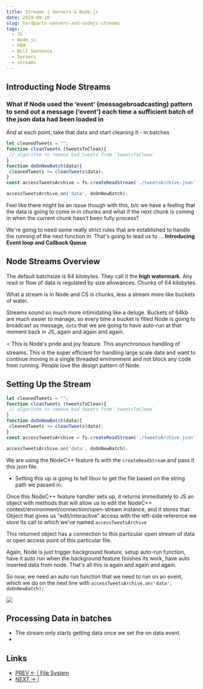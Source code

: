 ```yaml
---
title: Streams | Servers & Node.js
date: 2019-09-10
slug: hardparts-servers-and-nodejs-streams
tags:
  - JS
  - Node.js
  - FEM
  - Will Sentence
  - Servers
  - streams
---
```


## Introducting Node Streams

### What if Node used the ‘event’ (messagebroadcasting) pattern to send out a message (‘event’) each time a sufficient batch of the json data had been loaded in
And at each point, take that data and start cleaning it - in batches
```js
let cleanedTweets = "";
function cleanTweets (tweetsToClean){
 // algorithm to remove bad tweets from `tweetsToClean`
}
function doOnNewBatch(data){
 cleanedTweets += cleanTweets(data);
}
const accessTweetsArchive = fs.createReadStream('./tweetsArchive.json')

accessTweetsArchive.on('data', doOnNewBatch);
```

Feel like there might be an issue though with this, b/c we have a feeling that the data is going to come in in chunks and what if the next chunk is coming in when the current chunk hasn't been fully process?

We're going to need some really strict rules that are established to handle the running of the next function in. That's going to lead us to ... **Introducing Event loop and Callback Queue**

## Node Streams Overview

The default batchsize is 64 kilobytes. They call it the **high watermark**. Any read or flow of data is regulated by size allowances. Chunks of 64 kilobytes.

What a stream is in Node and CS is chunks, less a stream more like buckets of water.

Streams sound so much more intimidating like a deluge. Buckets of 64kb are much easier to manage, so every time a bucket is filled Node is going to broadcast as message, `data` that we are going to have auto-run at that moment back in JS, again and again and again.

⭐ This is Node's pride and joy feature. This asynchronous handling of streams. This is the super efficient for handling large scale data and want to continue moving in a single threaded environment and not block any code from running. People love the design pattern of Node.

## Setting Up the Stream

```js
let cleanedTweets = "";
function cleanTweets (tweetsToClean){
 // algorithm to remove bad tweets from `tweetsToClean`
}
function doOnNewBatch(data){
 cleanedTweets += cleanTweets(data);
}
const accessTweetsArchive = fs.createReadStream('./tweetsArchive.json')

accessTweetsArchive.on('data', doOnNewBatch);
```
We are using the NodeC++ feature fs with the `createReadStream` and pass it this json file.
- Setting this up is going to tell libuv to get the file based on the string path we passed in.

Once this NodeC++ feature handler sets up, it returns immediately to JS an object with methods that will allow us to edit the NodeC++ context/environment/connection/open-stream instance, and it stores that Object that gives us "edit/interactive" access with the left-side reference we store its call to which we've named `accessTweetsArchive`

This returned object has a connection to this particular open stream of data or open access point of this particular file.

Again, Node is just trigger background feature, setup auto-run function, have it auto run when the background feature finishes its work, have auto inserted data from node. That's all this is again and again and again.

So now, we need an auto run function that we need to run on an event, which we do on the next line with `accessTweetsArchive.on('data', doOnNewBatch);`

![](setting-up-stream.png)

## Processing Data in batches
- The stream only starts getting data once we set the on data event.
- 


## Links
- [PREV ← | File System](/hardparts-servers-and-nodejs-file-system)
- [NEXT → |]()
